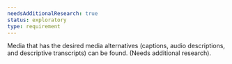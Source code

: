 ```yaml
---
needsAdditionalResearch: true
status: exploratory
type: requirement
---
```


Media that has the desired media alternatives (captions, audio descriptions, and descriptive transcripts) can be found.  (Needs additional research).
